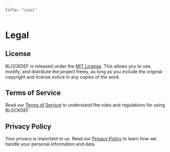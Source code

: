 ```yaml
---
title: "Legal"
---
```


# Legal

## License

BLOCKDEF is released under the [MIT License](#). This allows you to use, modify, and distribute the project freely, as long as you include the original copyright and license notice in any copies of the work.

## Terms of Service

Read our [Terms of Service](#) to understand the rules and regulations for using BLOCKDEF.

## Privacy Policy

Your privacy is important to us. Read our [Privacy Policy](#) to learn how we handle your personal information and data.